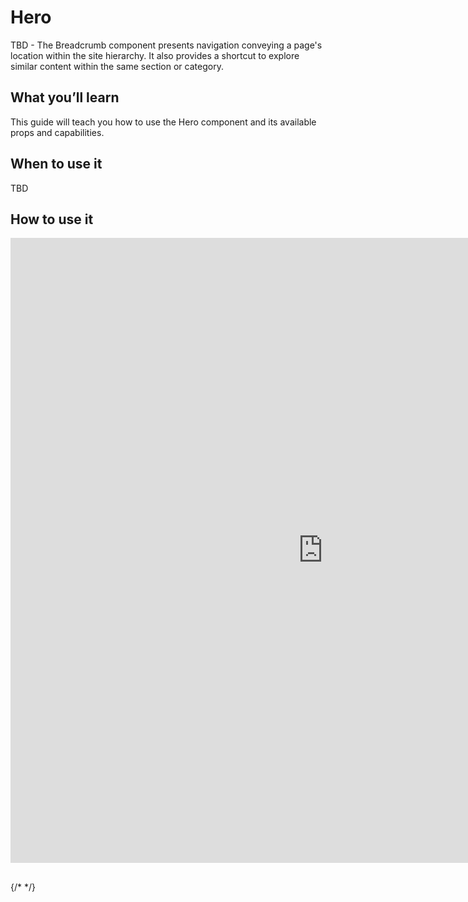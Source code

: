 

<Meta of={HeroStories} />

# Hero

TBD - The Breadcrumb component presents navigation conveying a page's location within the site hierarchy. It also provides a shortcut to explore similar content within the same section or category.

## What you’ll learn 

This guide will teach you how to use the Hero component and its available props and capabilities.

## When to use it 

TBD

## How to use it 

<iframe
  src="https://xmc-hztl-foundation-storybook.vercel.app/?path=/story/components-authorable-shared-hztl-page-content-hero--hero"
  width="1000"
  height="1000"
  frameborder="0"
></iframe>

##

{/* <Canvas of={CheckboxStories.Card} /> */}
